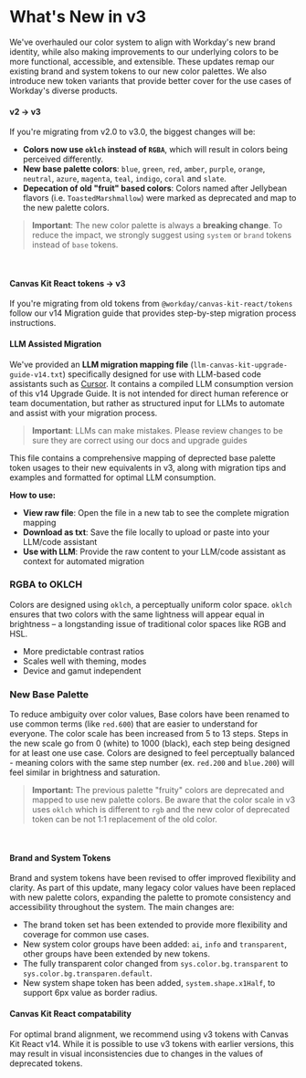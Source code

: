
<Meta title="Guides/Upgrade Guides/v3/Overview" />

<Unstyled>

# What's New in v3

We've overhauled our color system to align with Workday's new brand identity, while also making
improvements to our underlying colors to be more functional, accessible, and extensible. These
updates remap our existing brand and system tokens to our new color palettes. We also introduce new
token variants that provide better cover for the use cases of Workday's diverse products.

#### v2 → v3

If you're migrating from v2.0 to v3.0, the biggest changes will be:

- **Colors now use `oklch` instead of `RGBA`**, which will result in colors being perceived
  differently.
- **New base palette colors**: `blue`, `green`, `red`, `amber`, `purple`, `orange`, `neutral`,
  `azure`, `magenta`, `teal`, `indigo`, `coral` and `slate`.
- **Depecation of old "fruit" based colors**: Colors named after Jellybean flavors (i.e.
  `ToastedMarshmallow`) were marked as deprecated and map to the new palette colors.

> **Important**: The new color palette is always a **breaking change**. To reduce the impact, we
> strongly suggest using `system` or `brand` tokens instead of `base` tokens.

<br />

#### Canvas Kit React tokens → v3

If you're migrating from old tokens from `@workday/canvas-kit-react/tokens` follow our v14 Migration
guide that provides step-by-step migration process instructions.

<NavCard
  title="React Tokens Migration Guide"
  link="https://workday.github.io/canvas-kit/?path=/docs/guides-tokens-migration-overview--docs"
/>

#### LLM Assisted Migration <StatusIndicator type="ai" content="AI Content" />

We've provided an **LLM migration mapping file** (`llm-canvas-kit-upgrade-guide-v14.txt`)
specifically designed for use with LLM-based code assistants such as
[Cursor](https://www.cursor.so/). It contains a compiled LLM consumption version of this v14 Upgrade
Guide. It is not intended for direct human reference or team documentation, but rather as structured
input for LLMs to automate and assist with your migration process.

> **Important**: LLMs can make mistakes. Please review changes to be sure they are correct using our
> docs and upgrade guides

This file contains a comprehensive mapping of deprected base palette token usages to their new
equivalents in v3, along with migration tips and examples and formatted for optimal LLM consumption.

**How to use:**

- **View raw file**: Open the file in a new tab to see the complete migration mapping
- **Download as txt**: Save the file locally to upload or paste into your LLM/code assistant
- **Use with LLM**: Provide the raw content to your LLM/code assistant as context for automated
  migration

<DownloadLLMFile
  rawFileLink="https://raw.githubusercontent.com/Workday/canvas-tokens/master/modules/docs/llm-txt/llm-token-migration.txt"
  filename="llm-token-migration-3.0.0.txt"
/>

### RGBA to OKLCH

Colors are designed using `oklch`, a perceptually uniform color space. `oklch` ensures that two
colors with the same lightness will appear equal in brightness – a longstanding issue of traditional
color spaces like RGB and HSL.

- More predictable contrast ratios
- Scales well with theming, modes
- Device and gamut independent

<NavCard
  title="Learn more about OKLCH"
  link="https://developer.mozilla.org/en-US/docs/Web/CSS/color_value/oklch"
/>

### New Base Palette

To reduce ambiguity over color values, Base colors have been renamed to use common terms (like
`red.600`) that are easier to understand for everyone. The color scale has been increased from 5 to
13 steps. Steps in the new scale go from 0 (white) to 1000 (black), each step being designed for at
least one use case. Colors are designed to feel perceptually balanced - meaning colors with the same
step number (ex. `red.200` and `blue.200`) will feel similar in brightness and saturation.

> **Important:** The previous palette "fruity" colors are deprecated and mapped to use new palette
> colors. Be aware that the color scale in v3 uses `oklch` which is different to `rgb` and the new
> color of deprecated token can be not 1:1 replacement of the old color.

<br />

<NavCard
  title="Base Tokens"
  description="Check newest palette"
  link="/?path=/docs/docs-base-tokens--docs#color"
/>

#### Brand and System Tokens

Brand and system tokens have been revised to offer improved flexibility and clarity. As part of this
update, many legacy color values have been replaced with new palette colors, expanding the palette
to promote consistency and accessibility throughout the system. The main changes are:

- The brand token set has been extended to provide more flexibility and coverage for common use
  cases.
- New system color groups have been added: `ai`, `info` and `transparent`, other groups have been
  extended by new tokens.
- The fully transparent color changed from `sys.color.bg.transparent` to
  `sys.color.bg.transparen.default`.
- New system shape token has been added, `system.shape.x1Half`, to support 6px value as border
  radius.

<NavCard title="New palette colors" link="/?path=/docs/docs-base-tokens--docs" />

#### Canvas Kit React compatability

For optimal brand alignment, we recommend using v3 tokens with Canvas Kit React v14. While it is
possible to use v3 tokens with earlier versions, this may result in visual inconsistencies due to
changes in the values of deprecated tokens.

</Unstyled>
